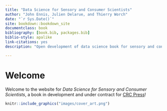 ```yaml
--- 
title: "Data Science for Sensory and Consumer Scientists"
author: "John Ennis, Julien Delarue, and Thierry Worch"
date: "`r Sys.Date()`"
site: bookdown::bookdown_site
documentclass: book
bibliography: [book.bib, packages.bib]
biblio-style: apalike
link-citations: yes
description: "Open development of data science book for sensory and consumer scientists."

---
```


# Welcome {-}

Welcome to the website for *Data Science for Sensory and Consumer Scientists*, a book in development and under contract for [CRC Press](https://www.routledge.com/)!

```r
knitr::include_graphics("images/cover_art.png")
```

